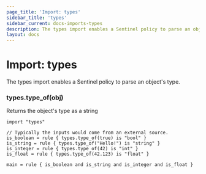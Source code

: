 ```yaml
---
page_title: 'Import: types'
sidebar_title: 'types'
sidebar_current: docs-imports-types
description: The types import enables a Sentinel policy to parse an object's type.
layout: docs
---
```


# Import: types

The types import enables a Sentinel policy to parse an object's type.

### types.type_of(obj)

Returns the object's type as a string

```sentinel
import "types"

// Typically the inputs would come from an external source.
is_boolean = rule { types.type_of(true) is "bool" }
is_string = rule { types.type_of("Hello!") is "string" }
is_integer = rule { types.type_of(42) is "int" }
is_float = rule { types.type_of(42.123) is "float" }

main = rule { is_boolean and is_string and is_integer and is_float }
```
